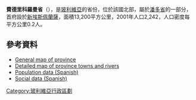 '''費德里科羅曼省'''（{{lang-es|Provincia del General Federico Román}}），是[[玻利維亞|玻利維亞]]的省份，位於該國北部，屬於[[潘多省|潘多省]]的一部分，首府設於[[新埃斯佩蘭薩_(潘多省)|新埃斯佩蘭薩]]，面積13,200平方公里，2001年人口2,242，人口密度每平方公里0.2人。

==參考資料==
*[https://web.archive.org/web/20090106024218/http://www.aguabolivia.org/situacionaguaX/Riego/mapas/pando/t_froman.htm General map of province]
*[https://web.archive.org/web/20081008091705/http://www.aguabolivia.org/situacionaguaX/Riego/mapas/pando/froman.htm Detailed map of province towns and rivers]
*[https://web.archive.org/web/20081010173558/http://www.ine.gov.bo/default.aspx Population data (Spanish)]
*[https://web.archive.org/web/20081009065850/http://www.ine.gov.bo/html/dfid/index.htm Social data (Spanish)]

{{coord|10|20|S|66|00|W|type:adm2nd_region:BO|display=title}}

{{Bolivia-geo-stub}}
{{玻利維亞省份}}

[[Category:玻利維亞行政區劃|Category:玻利維亞行政區劃]]
